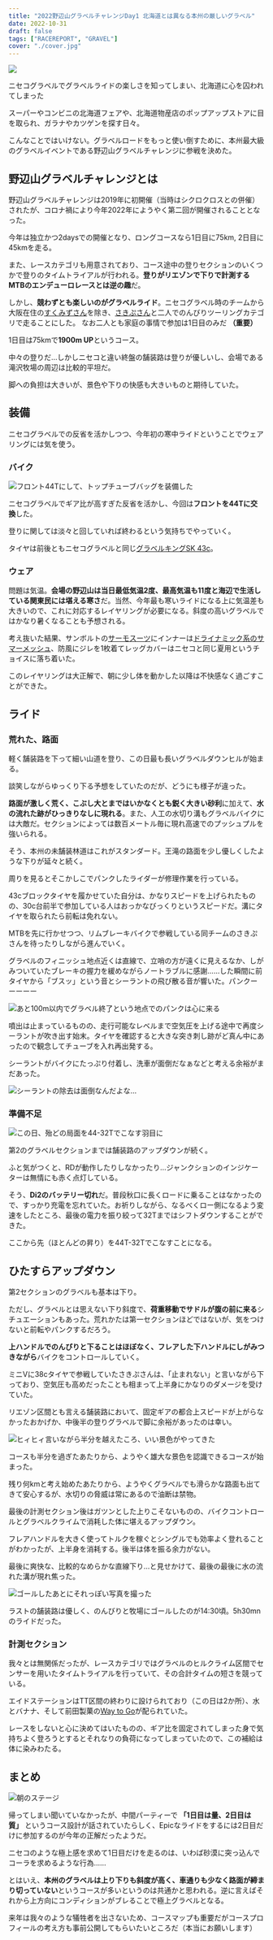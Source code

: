 ```yaml
---
title: "2022野辺山グラベルチャレンジDay1 北海道とは異なる本州の厳しいグラベル"
date: 2022-10-31
draft: false
tags: ["RACEREPORT", "GRAVEL"]
cover: "./cover.jpg"
---
```


![ ](./cover.jpg)

ニセコグラベルでグラベルライドの楽しさを知ってしまい、北海道に心を囚われてしまった

スーパーやコンビニの北海道フェアや、北海道物産店のポップアップストアに目を取られ、ガラナやカツゲンを探す日々。

こんなことではいけない。グラベルロードをもっと使い倒すために、本州最大級のグラベルイベントである野辺山グラベルチャレンジに参戦を決めた。

## 野辺山グラベルチャレンジとは

野辺山グラベルチャレンジは2019年に初開催（当時はシクロクロスとの併催）されたが、コロナ禍により今年2022年にようやく第二回が開催されることとなった。

今年は独立かつ2daysでの開催となり、ロングコースなら1日目に75km, 2日目に45kmを走る。

また、レースカテゴリも用意されており、コース途中の登りセクションのいくつかで登りのタイムトライアルが行われる。**登りがリエゾンで下りで計測するMTBのエンデューロレースとは逆の趣**だ。

しかし、**競わずとも楽しいのがグラベルライド**。ニセコグラベル時のチームから大阪在住の[すくみずさん](https://twitter.com/skmzmw)を除き、[さきぷさん](https://twitter.com/sakimopuro)と二人でのんびりツーリングカテゴリで走ることにした。
なお二人とも家庭の事情で参加は1日目のみだ **（重要）**

1日目は75kmで**1900m UP**というコース。

中々の登りだ…しかしニセコと違い終盤の舗装路は登りが優しいし、会場である滝沢牧場の周辺は比較的平坦だ。

脚への負担は大きいが、景色や下りの快感も大きいものと期待していた。

## 装備

ニセコグラベルでの反省を活かしつつ、今年初の寒中ライドということでウェアリングには気を使う。

<LinkCard url="https://blog.gensobunya.net/post/2022/09/nisekogravel22_3/" />

### バイク

![フロント44Tにして、トップチューブバッグを装備した](./bike_setting.jpg)

ニセコグラベルでギア比が高すぎた反省を活かし、今回は**フロントを44Tに交換**した。

登りに関しては淡々と回していれば終わるという気持ちでやっていく。

タイヤは前後ともニセコグラベルと同じ[グラベルキングSK 43c](https://amzn.to/3U2z4ji)。

<Amzn asin="B07D6WP95G" />

### ウェア

問題は気温。**会場の野辺山は当日最低気温2度、最高気温も11度と海辺で生活している関東民には堪える寒さ**だ。当然、今年最も寒いライドになる上に気温差も大きいので、これに対応するレイヤリングが必要になる。斜度の高いグラベルではかなり暑くなることも予想される。

考え抜いた結果、サンボルトの[サーモスーツ](https://store.shopping.yahoo.co.jp/sunvolt-store/sy-983-bordeaux.html)にインナーは[ドライナミック系のサマーメッシュ](https://amzn.to/3pqy0W5)、防風にジレを1枚着てレッグカバーはニセコと同じ夏用というチョイスに落ち着いた。

このレイヤリングは大正解で、朝に少し体を動かした以降は不快感なく過ごすことができた。

<LinkCard url="https://blog.gensobunya.net/post/2021/02/sunvolt_wintersuit/" />

## ライド

### 荒れた、路面

軽く舗装路を下って細い山道を登り、この日最も長いグラベルダウンヒルが始まる。

談笑しながらゆっくり下る予想をしていたのだが、どうにも様子が違った。

**路面が激しく荒く、こぶし大とまではいかなくとも鋭く大きい砂利**に加えて、**水の流れた跡がひっきりなしに現れる**。また、人工の水切り溝もグラベルバイクには大敵だ。セクションによっては数百メートル毎に現れ高速でのプッシュプルを強いられる。

そう、本州の未舗装林道はこれがスタンダード。王滝の路面を少し優しくしたような下りが延々と続く。

周りを見るとそこかしこでパンクしたライダーが修理作業を行っている。

43cブロックタイヤを履かせていた自分は、かなりスピードを上げられたものの、30c台前半で参加している人はおっかなびっくりというスピードだ。溝にタイヤを取られたら前転は免れない。

MTBを先に行かせつつ、リムブレーキバイクで参戦している同チームのさきぷさんを待ったりしながら進んでいく。

グラベルのフィニッシュ地点近くは直線で、立哨の方が遠くに見えるなか、しがみついていたブレーキの握力を緩めながらノートラブルに感謝……した瞬間に前タイヤから「ブスッ」という音とシーラントの飛び散る音が響いた。パンクーーーーー

![あと100m以内でグラベル終了という地点でのパンクは心に来る](./flat_tire.jpg)

噴出は止まっているものの、走行可能なレベルまで空気圧を上げる途中で再度シーラントが吹き出す始末。タイヤを確認すると大きな突き刺し跡がど真ん中にあったので観念してチューブを入れ再出発する。

シーラントがバイクにたっぷり付着し、洗車が面倒だなぁなどと考える余裕がまだあった。

![シーラントの除去は面倒なんだよな…](./sealant.jpg)

### 準備不足

![この日、殆どの局面を44-32Tでこなす羽目に](./32t.jpg)

第2のグラベルセクションまでは舗装路のアップダウンが続く。

ふと気がつくと、RDが動作したりしなかったり…ジャンクションのインジケーターは無情にも赤く点灯している。

そう、**Di2のバッテリー切れ**だ。普段秋口に長くロードに乗ることはなかったので、すっかり充電を忘れていた。お祈りしながら、なるべくロー側になるよう変速をしたところ、最後の電力を振り絞って32Tまではシフトダウンすることができた。

ここから先（ほとんどの昇り）を44T-32Tでこなすことになる。

## ひたすらアップダウン

第2セクションのグラベルも基本は下り。

ただし、グラベルとは思えない下り斜度で、**荷重移動でサドルが腹の前に来る**シチュエーションもあった。荒れかたは第一セクションほどではないが、気をつけないと前転やパンクするだろう。

**上ハンドルでのんびりと下ることはほぼなく、フレアした下ハンドルにしがみつきながら**バイクをコントロールしていく。

ミニVに38cタイヤで参戦していたさきぷさんは、「止まれない」と言いながら下っており、空気圧も高めだったことも相まって上半身にかなりのダメージを受けていた。

リエゾン区間とも言える舗装路において、固定ギアの都合上スピードが上がらなかったおかげか、中後半の登りグラベルで脚に余裕があったのは幸い。

![ヒィヒィ言いながら半分を越えたころ、いい景色がやってきた](./cover.jpg)

コースも半分を過ぎたあたりから、ようやく雄大な景色を認識できるコースが始まった。

残り何kmと考え始めたあたりから、ようやくグラベルでも滑らかな路面も出てきて安心するが、水切りの脅威は常にあるので油断は禁物。

最後の計測セクション後はガツンとした上りこそないものの、バイクコントロールとグラベルクライムで消耗した体に堪えるアップダウン。

フレアハンドルを大きく使ってトルクを稼ぐとシングルでも効率よく登れることがわかったが、上半身を消耗する。後半は体を振る余力がない。

最後に爽快な、比較的なめらかな直線下り…と見せかけて、最後の最後に水の流れた溝が現れ焦った。

![ゴールしたあとにそれっぽい写真を撮った](./goal.jpg)

ラストの舗装路は優しく、のんびりと牧場にゴールしたのが14:30頃。5h30mnのライドだった。

### 計測セクション

我々とは無関係だったが、レースカテゴリではグラベルのヒルクライム区間でセンサーを用いたタイムトライアルを行っていて、その合計タイムの短さを競っている。

エイドステーションはTT区間の終わりに設けられており（この日は2か所）、水とバナナ、そして前田製菓の[Way to Go](https://amzn.to/3NjUOEo)が配られていた。

レースをしないと心に決めてはいたものの、ギア比を固定されてしまった身で気持ちよく登ろうとするとそれなりの負荷になってしまっていたので、この補給は体に染みわたる。

## まとめ

![朝のステージ](./stage.jpg)

帰ってしまい聞いていなかったが、中間パーティーで **「1日目は量、2日目は質」** というコース設計が話されていたらしく、Epicなライドをするには2日目だけに参加するのが今年の正解だったようだ。

ニセコのような極上感を求めて1日目だけを走るのは、いわば砂漠に突っ込んでコーラを求めるような行為……

とはいえ、**本州のグラベルは上り下りも斜度が高く、車通りも少なく路面が締まり切っていない**というコースが多いというのは共通かと思われる。逆に言えばそれから上方向にコンディションがブレることで極上グラベルとなる。

来年は我々のような犠牲者を出さないため、コースマップも重要だがコースプロフィールの考え方も事前公開してもらいたいところだ（本当にお願いします）

<Amzn asin="B07D6WP95G" />

